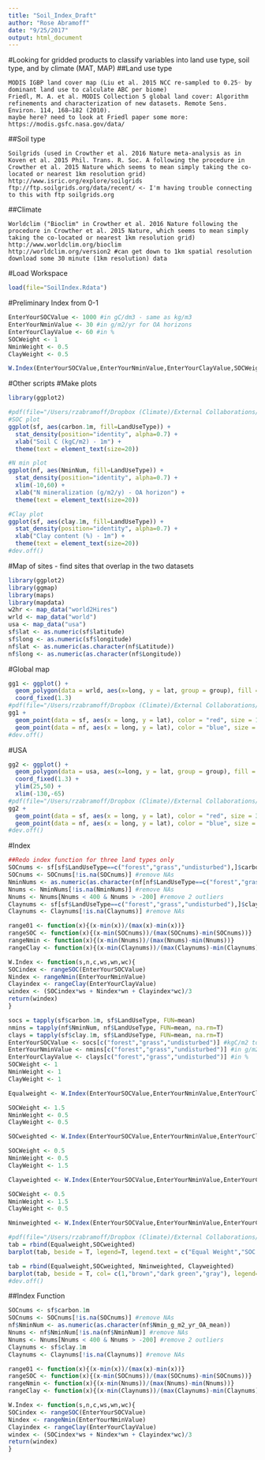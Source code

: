 ```yaml
---
title: "Soil_Index_Draft"
author: "Rose Abramoff"
date: "9/25/2017"
output: html_document
---
```

#Looking for gridded products to classify variables into land use type, soil type, and by climate (MAT, MAP)
##Land use type
```
MODIS IGBP land cover map (Liu et al. 2015 NCC re-sampled to 0.25◦ by dominant land use to calculate ABC per biome) 
Friedl, M. A. et al. MODIS Collection 5 global land cover: Algorithm refinements and characterization of new datasets. Remote Sens. Environ. 114, 168–182 (2010).
maybe here? need to look at Friedl paper some more: https://modis.gsfc.nasa.gov/data/
```
##Soil type
```
Soilgrids (used in Crowther et al. 2016 Nature meta-analysis as in Koven et al. 2015 Phil. Trans. R. Soc. A following the procedure in Crowther et al. 2015 Nature which seems to mean simply taking the co-located or nearest 1km resolution grid)
http://www.isric.org/explore/soilgrids
ftp://ftp.soilgrids.org/data/recent/ <- I'm having trouble connecting to this with ftp soilgrids.org
```
##Climate
```
Worldclim ("Bioclim" in Crowther et al. 2016 Nature following the procedure in Crowther et al. 2015 Nature, which seems to mean simply taking the co-located or nearest 1km resolution grid)
http://www.worldclim.org/bioclim
http://worldclim.org/version2 #can get down to 1km spatial resolution
download some 30 minute (1km resolution) data
```
#Load Workspace
```r
load(file="SoilIndex.Rdata")
```

#Preliminary Index from 0-1
```r
EnterYourSOCValue <- 1000 #in gC/dm3 - same as kg/m3
EnterYourNminValue <- 30 #in g/m2/yr for OA horizons
EnterYourClayValue <- 60 #in %
SOCWeight <- 1
NminWeight <- 0.5
ClayWeight <- 0.5

W.Index(EnterYourSOCValue,EnterYourNminValue,EnterYourClayValue,SOCWeight,NminWeight,ClayWeight)
```

#Other scripts
#Make plots
```r
library(ggplot2)

#pdf(file="/Users/rzabramoff/Dropbox (Climate)/External Collaborations/ISCN/density_plots.pdf")
#SOC plot
ggplot(sf, aes(carbon.1m, fill=LandUseType)) +
  stat_density(position="identity", alpha=0.7) +
  xlab("Soil C (kgC/m2) - 1m") +
  theme(text = element_text(size=20))

#N min plot
ggplot(nf, aes(NminNum, fill=LandUseType)) +
  stat_density(position="identity", alpha=0.7) +
  xlim(-10,60) +
  xlab("N mineralization (g/m2/y) - OA horizon") +
  theme(text = element_text(size=20))

#Clay plot
ggplot(sf, aes(clay.1m, fill=LandUseType)) +
  stat_density(position="identity", alpha=0.7) +
  xlab("Clay content (%) - 1m") +
  theme(text = element_text(size=20))
#dev.off()
```

#Map of sites - find sites that overlap in the two datasets
```r
library(ggplot2)
library(ggmap)
library(maps)
library(mapdata)
w2hr <- map_data("world2Hires")
wrld <- map_data("world")
usa <- map_data("usa")
sf$lat <- as.numeric(sf$latitude)
sf$long <- as.numeric(sf$longitude)
nf$lat <- as.numeric(as.character(nf$Latitude))
nf$long <- as.numeric(as.character(nf$Longitude))
```

#Global map
```r
gg1 <- ggplot() + 
  geom_polygon(data = wrld, aes(x=long, y = lat, group = group), fill = NA, color = "black") + 
  coord_fixed(1.3)
#pdf(file="/Users/rzabramoff/Dropbox (Climate)/External Collaborations/ISCN/sites_map_world.pdf")
gg1 + 
  geom_point(data = sf, aes(x = long, y = lat), color = "red", size = 1) +
  geom_point(data = nf, aes(x = long, y = lat), color = "blue", size = 1)
#dev.off()
```

#USA
```r
gg2 <- ggplot() + 
  geom_polygon(data = usa, aes(x=long, y = lat, group = group), fill = NA, color = "black") + 
  coord_fixed(1.3) +
  ylim(25,50) +
  xlim(-130,-65)
#pdf(file="/Users/rzabramoff/Dropbox (Climate)/External Collaborations/ISCN/sites_map_usa.pdf")
gg2 + 
  geom_point(data = sf, aes(x = long, y = lat), color = "red", size = 3) +
  geom_point(data = nf, aes(x = long, y = lat), color = "blue", size = 3)
#dev.off()
```

#Index
```r
##Redo index function for three land types only
SOCnums <- sf[sf$LandUseType==c("forest","grass","undisturbed"),]$carbon.1m
SOCnums <- SOCnums[!is.na(SOCnums)] #remove NAs
NminNums <- as.numeric(as.character(nf[nf$LandUseType==c("forest","grass","undisturbed"),]$Nmin_g_m2_yr_OA_mean))
Nnums <- NminNums[!is.na(NminNums)] #remove NAs
Nnums <- Nnums[Nnums < 400 & Nnums > -200] #remove 2 outliers
Claynums <- sf[sf$LandUseType==c("forest","grass","undisturbed"),]$clay.1m
Claynums <- Claynums[!is.na(Claynums)] #remove NAs

range01 <- function(x){(x-min(x))/(max(x)-min(x))}
rangeSOC <- function(x){(x-min(SOCnums))/(max(SOCnums)-min(SOCnums))}
rangeNmin <- function(x){(x-min(Nnums))/(max(Nnums)-min(Nnums))}
rangeClay <- function(x){(x-min(Claynums))/(max(Claynums)-min(Claynums))}

W.Index <- function(s,n,c,ws,wn,wc){
SOCindex <- rangeSOC(EnterYourSOCValue)
Nindex <- rangeNmin(EnterYourNminValue)
Clayindex <- rangeClay(EnterYourClayValue)
windex <- (SOCindex*ws + Nindex*wn + Clayindex*wc)/3
return(windex)
}

socs = tapply(sf$carbon.1m, sf$LandUseType, FUN=mean)
nmins = tapply(nf$NminNum, nf$LandUseType, FUN=mean, na.rm=T)
clays = tapply(sf$clay.1m, sf$LandUseType, FUN=mean, na.rm=T)
EnterYourSOCValue <- socs[c("forest","grass","undisturbed")] #kgC/m2 to 1m
EnterYourNminValue <- nmins[c("forest","grass","undisturbed")] #in g/m2/yr for OA horizons
EnterYourClayValue <- clays[c("forest","grass","undisturbed")] #in %
SOCWeight <- 1
NminWeight <- 1
ClayWeight <- 1

Equalweight <- W.Index(EnterYourSOCValue,EnterYourNminValue,EnterYourClayValue,SOCWeight,NminWeight,ClayWeight)

SOCWeight <- 1.5
NminWeight <- 0.5
ClayWeight <- 0.5

SOCweighted <- W.Index(EnterYourSOCValue,EnterYourNminValue,EnterYourClayValue,SOCWeight,NminWeight,ClayWeight)

SOCWeight <- 0.5
NminWeight <- 0.5
ClayWeight <- 1.5

Clayweighted <- W.Index(EnterYourSOCValue,EnterYourNminValue,EnterYourClayValue,SOCWeight,NminWeight,ClayWeight)

SOCWeight <- 0.5
NminWeight <- 1.5
ClayWeight <- 0.5

Nminweighted <- W.Index(EnterYourSOCValue,EnterYourNminValue,EnterYourClayValue,SOCWeight,NminWeight,ClayWeight)

#pdf(file="/Users/rzabramoff/Dropbox (Climate)/External Collaborations/ISCN/figures/mean_index_by_landuse_barplots.pdf")
tab = rbind(Equalweight,SOCweighted)
barplot(tab, beside = T, legend=T, legend.text = c("Equal Weight","SOC Weighted 3x"))

tab = rbind(Equalweight,SOCweighted, Nminweighted, Clayweighted)
barplot(tab, beside = T, col= c(1,"brown","dark green","gray"), legend=T, legend.text = c("Equal Weight","SOC Weighted 3x","Nmin Weighted 3x","Clay Weighted 3x"))
#dev.off()
```

##Index Function
```r
SOCnums <- sf$carbon.1m
SOCnums <- SOCnums[!is.na(SOCnums)] #remove NAs
nf$NminNum <- as.numeric(as.character(nf$Nmin_g_m2_yr_OA_mean))
Nnums <- nf$NminNum[!is.na(nf$NminNum)] #remove NAs
Nnums <- Nnums[Nnums < 400 & Nnums > -200] #remove 2 outliers
Claynums <- sf$clay.1m
Claynums <- Claynums[!is.na(Claynums)] #remove NAs

range01 <- function(x){(x-min(x))/(max(x)-min(x))}
rangeSOC <- function(x){(x-min(SOCnums))/(max(SOCnums)-min(SOCnums))}
rangeNmin <- function(x){(x-min(Nnums))/(max(Nnums)-min(Nnums))}
rangeClay <- function(x){(x-min(Claynums))/(max(Claynums)-min(Claynums))}

W.Index <- function(s,n,c,ws,wn,wc){
SOCindex <- rangeSOC(EnterYourSOCValue)
Nindex <- rangeNmin(EnterYourNminValue)
Clayindex <- rangeClay(EnterYourClayValue)
windex <- (SOCindex*ws + Nindex*wn + Clayindex*wc)/3
return(windex)
}
```

